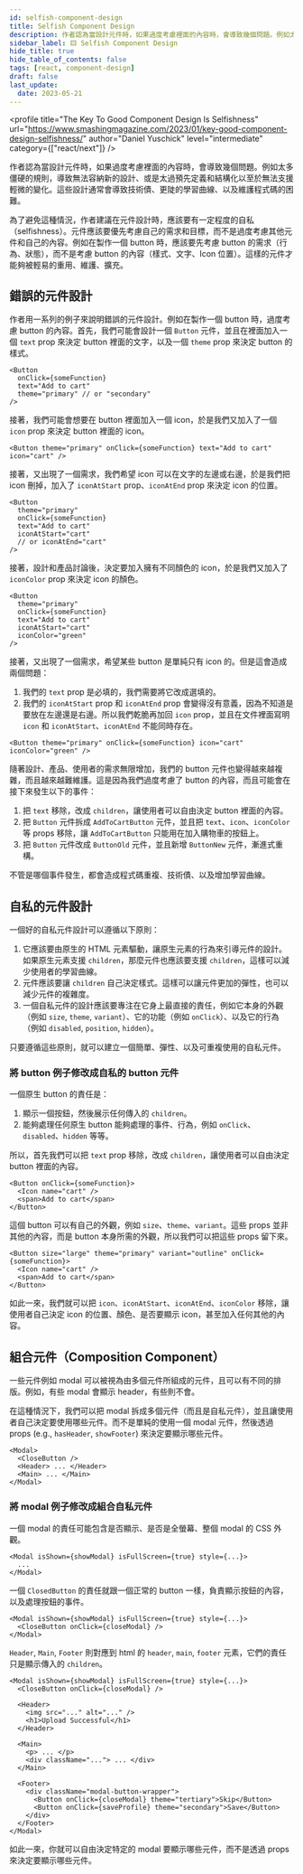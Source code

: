 ```yaml
---
id: selfish-component-design
title: Selfish Component Design
description: 作者認為當設計元件時，如果過度考慮裡面的內容時，會導致幾個問題。例如太多僵硬的規則，導致無法容納新的設計、或是太過預先定義和結構化以至於無法支援輕微的變化。這些設計通常會導致技術債、更陡的學習曲線、以及維護程式碼的困難。為了避免這種情況，作者建議在元件設計時，應該要有一定程度的自私（selfishness）。元件應該要優先考慮自己的需求和目標，而不是過度考慮其他元件和自己的內容。例如在製作一個 button 時，應該要先考慮 button 的需求（行為、狀態），而不是考慮 button 的內容（樣式、文字、Icon 位置）。這樣的元件才能夠被輕易的重用、維護、擴充。
sidebar_label: 🟨 Selfish Component Design
hide_title: true
hide_table_of_contents: false
tags: [react, component-design]
draft: false
last_update:
  date: 2023-05-21
---
```


<profile
  title="The Key To Good Component Design Is Selfishness"
  url="https://www.smashingmagazine.com/2023/01/key-good-component-design-selfishness/"
  author="Daniel Yuschick"
  level="intermediate"
  category={["react/next"]}
/>

作者認為當設計元件時，如果過度考慮裡面的內容時，會導致幾個問題。例如太多僵硬的規則，導致無法容納新的設計、或是太過預先定義和結構化以至於無法支援輕微的變化。這些設計通常會導致技術債、更陡的學習曲線、以及維護程式碼的困難。

為了避免這種情況，作者建議在元件設計時，應該要有一定程度的自私（selfishness）。元件應該要優先考慮自己的需求和目標，而不是過度考慮其他元件和自己的內容。例如在製作一個 button 時，應該要先考慮 button 的需求（行為、狀態），而不是考慮 button 的內容（樣式、文字、Icon 位置）。這樣的元件才能夠被輕易的重用、維護、擴充。

## 錯誤的元件設計

作者用一系列的例子來說明錯誤的元件設計。例如在製作一個 button 時，過度考慮 button 的內容。首先，我們可能會設計一個 `Button` 元件，並且在裡面加入一個 `text` prop 來決定 button 裡面的文字，以及一個 `theme` prop 來決定 button 的樣式。

```tsx
<Button
  onClick={someFunction}
  text="Add to cart"
  theme="primary" // or "secondary"
/>
```

接著，我們可能會想要在 button 裡面加入一個 icon，於是我們又加入了一個 `icon` prop 來決定 button 裡面的 icon。

```tsx
<Button theme="primary" onClick={someFunction} text="Add to cart" icon="cart" />
```

接著，又出現了一個需求，我們希望 icon 可以在文字的左邊或右邊，於是我們把 icon 刪掉，加入了 `iconAtStart` prop、`iconAtEnd` prop 來決定 icon 的位置。

```tsx
<Button
  theme="primary"
  onClick={someFunction}
  text="Add to cart"
  iconAtStart="cart"
  // or iconAtEnd="cart"
/>
```

接著，設計和產品討論後，決定要加入擁有不同顏色的 icon，於是我們又加入了 `iconColor` prop 來決定 icon 的顏色。

```tsx
<Button
  theme="primary"
  onClick={someFunction}
  text="Add to cart"
  iconAtStart="cart"
  iconColor="green"
/>
```

接著，又出現了一個需求，希望某些 button 是單純只有 icon 的。但是這會造成兩個問題：

1. 我們的 `text` prop 是必填的，我們需要將它改成選填的。
2. 我們的 `iconAtStart` prop 和 `iconAtEnd` prop 會變得沒有意義，因為不知道是要放在左邊還是右邊。所以我們乾脆再加回 `icon` prop，並且在文件裡面寫明 `icon` 和 `iconAtStart`、`iconAtEnd` 不能同時存在。

```tsx
<Button theme="primary" onClick={someFunction} icon="cart" iconColor="green" />
```

隨著設計、產品、使用者的需求無限增加，我們的 button 元件也變得越來越複雜，而且越來越難維護。這是因為我們過度考慮了 button 的內容，而且可能會在接下來發生以下的事件：

1. 把 `text` 移除，改成 `children`，讓使用者可以自由決定 button 裡面的內容。
2. 把 `Button` 元件拆成 `AddToCartButton` 元件，並且把 `text`、`icon`、`iconColor` 等 props 移除，讓 `AddToCartButton` 只能用在加入購物車的按鈕上。
3. 把 `Button` 元件改成 `ButtonOld` 元件，並且新增 `ButtonNew` 元件，漸進式重構。

不管是哪個事件發生，都會造成程式碼重複、技術債、以及增加學習曲線。

## 自私的元件設計

一個好的自私元件設計可以遵循以下原則：

1. 它應該要由原生的 HTML 元素驅動，讓原生元素的行為來引導元件的設計。如果原生元素支援 `children`，那麼元件也應該要支援 `children`，這樣可以減少使用者的學習曲線。
2. 元件應該要讓 `children` 自己決定樣式。這樣可以讓元件更加的彈性，也可以減少元件的複雜度。
3. 一個自私元件的設計應該要專注在它身上最直接的責任，例如它本身的外觀（例如 `size`, `theme`, `variant`）、它的功能（例如 `onClick`）、以及它的行為（例如 `disabled`, `position`, `hidden`）。

只要遵循這些原則，就可以建立一個簡單、彈性、以及可重複使用的自私元件。

### 將 button 例子修改成自私的 button 元件

一個原生 button 的責任是：

1. 顯示一個按鈕，然後展示任何傳入的 `children`。
2. 能夠處理任何原生 button 能夠處理的事件、行為，例如 `onClick`、`disabled`、`hidden` 等等。

所以，首先我們可以把 `text` prop 移除，改成 `children`，讓使用者可以自由決定 button 裡面的內容。

```tsx
<Button onClick={someFunction}>
  <Icon name="cart" />
  <span>Add to cart</span>
</Button>
```

這個 button 可以有自己的外觀，例如 `size`、`theme`、`variant`。這些 props 並非其他的內容，而是 button 本身所需的外觀，所以我們可以把這些 props 留下來。

```tsx
<Button size="large" theme="primary" variant="outline" onClick={someFunction}>
  <Icon name="cart" />
  <span>Add to cart</span>
</Button>
```

如此一來，我們就可以把 `icon`、`iconAtStart`、`iconAtEnd`、`iconColor` 移除，讓使用者自己決定 icon 的位置、顏色、是否要顯示 icon，甚至加入任何其他的內容。

## 組合元件（Composition Component）

一些元件例如 modal 可以被視為由多個元件所組成的元件，且可以有不同的排版。例如，有些 modal 會顯示 header，有些則不會。

在這種情況下，我們可以把 modal 拆成多個元件（而且是自私元件），並且讓使用者自己決定要使用哪些元件。而不是單純的使用一個 modal 元件，然後透過 props (e.g., `hasHeader`, `showFooter`) 來決定要顯示哪些元件。

```tsx
<Modal>
  <CloseButton />
  <Header> ... </Header>
  <Main> ... </Main>
</Modal>
```

### 將 modal 例子修改成組合自私元件

一個 modal 的責任可能包含是否顯示、是否是全螢幕、整個 modal 的 CSS 外觀。

```tsx
<Modal isShown={showModal} isFullScreen={true} style={...}>
  ...
</Modal>
```

一個 `ClosedButton` 的責任就跟一個正常的 button 一樣，負責顯示按鈕的內容，以及處理按鈕的事件。

```tsx
<Modal isShown={showModal} isFullScreen={true} style={...}>
  <CloseButton onClick={closeModal} />
</Modal>
```

`Header`, `Main`, `Footer` 則對應到 html 的 `header`, `main`, `footer` 元素，它們的責任只是顯示傳入的 `children`。

```tsx
<Modal isShown={showModal} isFullScreen={true} style={...}>
  <CloseButton onClick={closeModal} />

  <Header>
    <img src="..." alt="..." />
    <h1>Upload Successful</h1>
  </Header>

  <Main>
    <p> ... </p>
    <div className="..."> ... </div>
  </Main>

  <Footer>
    <div className="modal-button-wrapper">
      <Button onClick={closeModal} theme="tertiary">Skip</Button>
      <Button onClick={saveProfile} theme="secondary">Save</Button>
    </div>
  </Footer>
</Modal>
```

如此一來，你就可以自由決定特定的 modal 要顯示哪些元件，而不是透過 props 來決定要顯示哪些元件。
